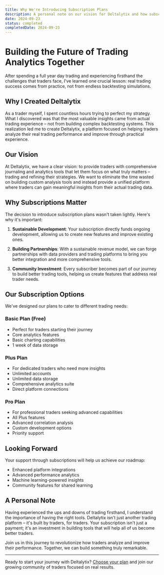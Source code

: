 ```yaml
---
title: Why We're Introducing Subscription Plans
description: A personal note on our vision for Deltalytix and how subscriptions will help us build better tools for real traders.
date: 2024-09-23
status: completed
completedDate: 2024-09-23
---
```


# Building the Future of Trading Analytics Together

After spending a full year day trading and experiencing firsthand the challenges that traders face, I've learned one crucial lesson: real trading success comes from practice, not from endless backtesting simulations.

## Why I Created Deltalytix

As a trader myself, I spent countless hours trying to perfect my strategy. What I discovered was that the most valuable insights came from actual trading experience – not from building complex backtesting systems. This realization led me to create Deltalytix, a platform focused on helping traders analyze their real trading performance and improve through practical experience.

## Our Vision

At Deltalytix, we have a clear vision: to provide traders with comprehensive journaling and analytics tools that let them focus on what truly matters – trading and refining their strategies. We want to eliminate the time wasted on building custom analysis tools and instead provide a unified platform where traders can gain meaningful insights from their actual trading data.

## Why Subscriptions Matter

The decision to introduce subscription plans wasn't taken lightly. Here's why it's important:

1. **Sustainable Development**: Your subscription directly funds ongoing development, allowing us to create new features and improve existing ones.

2. **Building Partnerships**: With a sustainable revenue model, we can forge partnerships with data providers and trading platforms to bring you better integration and more comprehensive tools.

3. **Community Investment**: Every subscriber becomes part of our journey to build better trading tools, helping us create features that address real trader needs.

## Our Subscription Options

We've designed our plans to cater to different trading needs:

### Basic Plan (Free)
- Perfect for traders starting their journey
- Core analytics features
- Basic charting capabilities
- 1 week of data storage

### Plus Plan
- For dedicated traders who need more insights
- Unlimited accounts
- Unlimited data storage
- Comprehensive analytics suite
- Direct platform connections

### Pro Plan
- For professional traders seeking advanced capabilities
- All Plus features
- Advanced correlation analysis
- Custom development options
- Priority support

## Looking Forward

Your support through subscriptions will help us achieve our roadmap:
- Enhanced platform integrations
- Advanced performance analytics
- Machine learning-powered insights
- Community features for shared learning

## A Personal Note

Having experienced the ups and downs of trading firsthand, I understand the importance of having the right tools. Deltalytix isn't just another trading platform – it's built by traders, for traders. Your subscription isn't just a payment; it's an investment in building tools that will help all of us become better traders.

Join us in this journey to revolutionize how traders analyze and improve their performance. Together, we can build something truly remarkable.

---

Ready to start your journey with Deltalytix? [Choose your plan](/pricing) and join our growing community of traders focused on real results. 